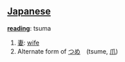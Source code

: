== [[Japanese]] ==                                          

'''[[reading]]''': tsuma

# [[妻]]: [[wife]]
# Alternate form of [[つめ]]　(tsume, [[爪]])